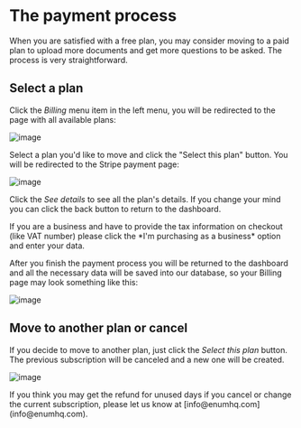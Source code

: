 
# The payment process
When you are satisfied with a free plan, you may consider moving to a paid plan to upload more documents and get more questions to be asked.
The process is very straightforward.
## Select a plan
Click the *Billing* menu item in the left menu, you will be redirected to the page with all available plans:

![image](https://github.com/StubbornDeer/enum-docs-nextra/assets/91156314/c8cbaf92-5794-404f-91fd-7bf40b5b452c)



Select a plan you'd like to move and click the "Select this plan" button. You will be redirected to the Stripe payment page:

![image](https://github.com/StubbornDeer/enum-docs-nextra/assets/91156314/543f107e-fe77-4058-96e7-a394ebde95ba)


Click the *See details* to see all the plan's details. If you change your mind you can click the back button to return to the dashboard.

<Callout>
If you are a business and have to provide the tax information on checkout (like VAT number) please click the *I'm purchasing as a business* option and enter your data.
</Callout>

After you finish the payment process you will be returned to the dashboard and all the necessary data will be saved into our database, so your Billing page may look something like this:

![image](https://github.com/StubbornDeer/enum-docs-nextra/assets/91156314/ad2557ec-a7a4-4779-80da-f2ce72e0f6bf)

## Move to another plan or cancel
If you decide to move to another plan, just click the *Select this plan* button. The previous subscription will be canceled and a new one will be created.

![image](https://github.com/StubbornDeer/enum-docs-nextra/assets/91156314/3292d75a-c738-485e-85cf-658e2d23eb2f)


<Callout>
  If you think you may get the refund for unused days if you cancel or change the current subscription, please let us know at [info@enumhq.com](info@enumhq.com).
</Callout>

